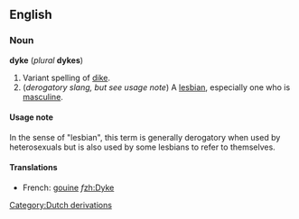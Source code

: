==English==
===Noun===
'''dyke''' (''plural'' '''dykes''')

#Variant spelling of [[dike]].
#(''derogatory slang, but see usage note'') A [[lesbian]], especially one who is [[masculine]].

====Usage note====
In the sense of "lesbian", this term is generally derogatory when used by heterosexuals but is also used by some lesbians to refer to themselves.

====Translations====
*French: [[gouine]] ''f''[[zh:Dyke]]
[[Category:Dutch derivations]]
